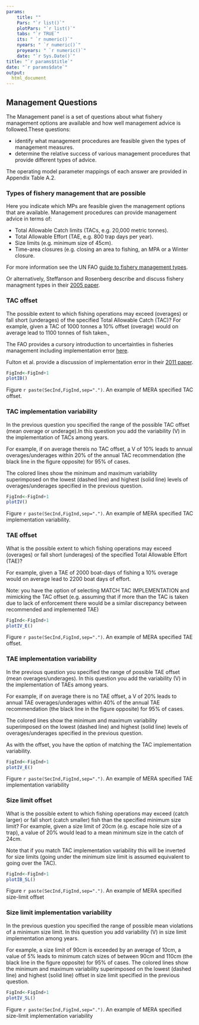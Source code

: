 ```yaml
---
params: 
    title: ""
    Pars: "`r list()`"
    plotPars: "`r list()`"
    tabs: "`r TRUE`"
    its: " `r numeric()`"
    nyears: " `r numeric()`"
    proyears: " `r numeric()`"
    date: "`r Sys.Date()`"
title: "`r params$title`"
date: "`r params$date`"
output:
  html_document
---
```




## Management Questions 

The Management panel is a set of questions about what fishery management options are available and how well management advice is followed.These questions: 

* identify what management procedures are feasible given the types of management measures.
* determine the relative success of various management procedures that provide different types of advice.

The operating model parameter mappings of each answer are provided in Appendix Table A.2.

### Types of fishery management that are possible

Here you indicate which MPs are feasible given the management options that are available.
Management procedures can provide management advice in terms of:

* Total Allowable Catch limits (TACs, e.g. 20,000 metric tonnes).
* Total Allowable Effort (TAE, e.g. 800 trap days per year).
* Size limits (e.g. minimum size of 45cm).
* Time-area closures (e.g. closing an area to fishing, an MPA or a Winter closure.

For more information see the UN FAO [guide to fishery management types](http://www.fao.org/docrep/005/y3427e/y3427e06.htm). 

Or alternatively, Steffanson and Rosenberg describe and discuss fishery managment types in their [2005 paper](https://drive.google.com/open?id=1V5aMNf3raitNC515qyFfITDivgbXkU4X). 


### TAC offset 

The possible extent to which fishing operations may exceed (overages) or fall short (underages) of the specified Total Allowable Catch (TAC)? For example, given a TAC of 1000 tonnes a 10% offset (overage) would on average lead to 1100 tonnes of fish taken.,

The FAO provides a cursory introduction to uncertainties in fisheries management including implementation error [here](http://www.fao.org/docrep/003/v8400e/V8400E03.htm). 

Fulton et al. provide a discussion of implementation error in their [2011 paper](https://drive.google.com/open?id=1gzTMnk3Cg3PzgxDdKAyV52T9IIptUK7h). 


```r
FigInd<-FigInd+1
plotIB()

```

Figure `r paste(SecInd,FigInd,sep=".")`. An example of MERA specified TAC offset.  


### TAC implementation variability

In the previous question you specified the range of the possible TAC offset (mean overage or underage).In this question you add the variability (V) in the implementation of TACs among years. 

For example, if on average thereis no TAC offset, a V of 10% leads to annual overages/underages within 20% of the annual TAC recommendation (the black line in the figure opposite) for 95% of cases. 

The colored lines show the minimum and maximum variability superimposed on the lowest (dashed line) and highest (solid line) levels of overages/underages specified in the previous question.

```r
FigInd<-FigInd+1
plotIV()

```

Figure `r paste(SecInd,FigInd,sep=".")`. An example of MERA specified TAC implementation variability.   


### TAE offset

What is the possible extent to which fishing operations may exceed (overages) or fall short (underages) of the specified Total Allowable Effort (TAE)? 

For example, given a TAE of 2000 boat-days of fishing a 10% overage would on average lead to 2200 boat days of effort.

Note: you have the option of selecting MATCH TAC IMPLEMENTATION and mimicking the TAC offset (e.g. assuming that if more than the TAC is taken due to lack of enforcement there would be a similar discrepancy between recommended and implemented TAE)

```r
FigInd<-FigInd+1
plotIV_E()

```

Figure `r paste(SecInd,FigInd,sep=".")`. An example of MERA specified TAE offset.   


### TAE implementation variability

In the previous question you specified the range of possible TAE offset (mean overages/underages). In this question you add the variability (V) in the implementation of TAEs among years. 

For example, if on average there is no TAE offset, a V of 20% leads to annual TAE overages/underages within 40% of the annual TAE recommendation (the black line in the figure opposite) for 95% of cases. 

The colored lines show the minimum and maximum variability superimposed on the lowest (dashed line) and highest (solid line) levels of overages/underages specified in the previous question.

As with the offset, you have the option of matching the TAC implementation variability.

```r
FigInd<-FigInd+1
plotIV_E()

```

Figure `r paste(SecInd,FigInd,sep=".")`. An example of MERA specified TAE implementation variability   


### Size limit offset

What is the possible extent to which fishing operations may exceed (catch larger) or fall short (catch smaller) fish than the specified minimum size limit? For example, given a size limit of 20cm (e.g. escape hole size of a trap), a value of 20% would lead to a mean minimum size in the catch of 24cm.

Note that if you match TAC implementation variability this will be inverted for size limits (going under the minimum size limit is assumed equivalent to going over the TAC).


```r
FigInd<-FigInd+1
plotIB_SL()

```

Figure `r paste(SecInd,FigInd,sep=".")`. An example of MERA specified size-limit offset  



### Size limit implementation variability

In the previous question you specified the range of possible mean violations of a minimum size limit. In this question you add variability (V) in size limit implementation among years. 

For example, a size limit of 90cm is exceeded by an average of 10cm, a value of 5% leads to minimum catch sizes of between 90cm and 110cm (the black line in the figure opposite) for 95% of cases. The colored lines show the minimum and maximum variability superimposed on the lowest (dashed line) and highest (solid line) offset in size limit specified in the previous question.


```r
FigInd<-FigInd+1
plotIV_SL()

```

Figure `r paste(SecInd,FigInd,sep=".")`. An example of MERA specified size-limit implementation variability   






